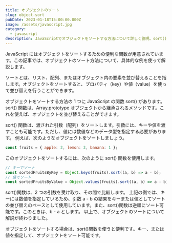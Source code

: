 ```yaml
---
title: オブジェクトのソート
slug: object-sort
pubDate: 2023-01-18T15:00:00.000Z
image: /assets/javascript.jpg
category:
  - javascript
description: JavaScriptでオブジェクトをソートする方法について詳しく説明。sort()関数を使ってキーや値を指定して並び替え可能。逆順でのソートも可能。
---
```


JavaScript にはオブジェクトをソートするための便利な関数が用意されています。この記事では、オブジェクトのソート方法について、具体的な例を使って解説します。

ソートとは、リスト、配列、またはオブジェクト内の要素を並び替えることを指します。オブジェクトをソートすると、プロパティ（key）や値（value）を使って並び替えを行うことができます。

オブジェクトをソートする方法の 1 つに JavaScript の関数 sort() があります。 sort() 関数は、Array.prototype オブジェクトから継承されるメソッドです。これを使えば、オブジェクトを並び替えることができます。

sort() 関数は、渡された引数（配列）をソートします。引数には、キーや値を渡すことも可能です。ただし、値には数値などのデータ型を指定する必要があります。 例えば、次のようなオブジェクトをソートしましょう。

```javascript
const fruits = { apple: 2, lemon: 3, banana: 1 };
```

このオブジェクトをソートするには、次のように sort() 関数を使用します。

```javascript
// キーでソート
const sortedFruitsByKey = Object.keys(fruits).sort((a, b) => a - b);
// 値でソート
const sortedFruitsByValue = Object.values(fruits).sort((a, b) => a - b);
```

sort()関数は、2 つの引数を受け取り、その間で比較します。
上記の例では、キーには数値を指定しているため、引数 a - b の結果をキーまたは値としてソートの並び替えのベースとして使用しています。また、sort()関数は逆順にソート可能です。このときは、b - a とします。 以上で、オブジェクトのソートについて解説が終わりました。

オブジェクトをソートする場合は、sort()関数を使うと便利です。キー、または値を指定して、オブジェクトをソート可能です。
